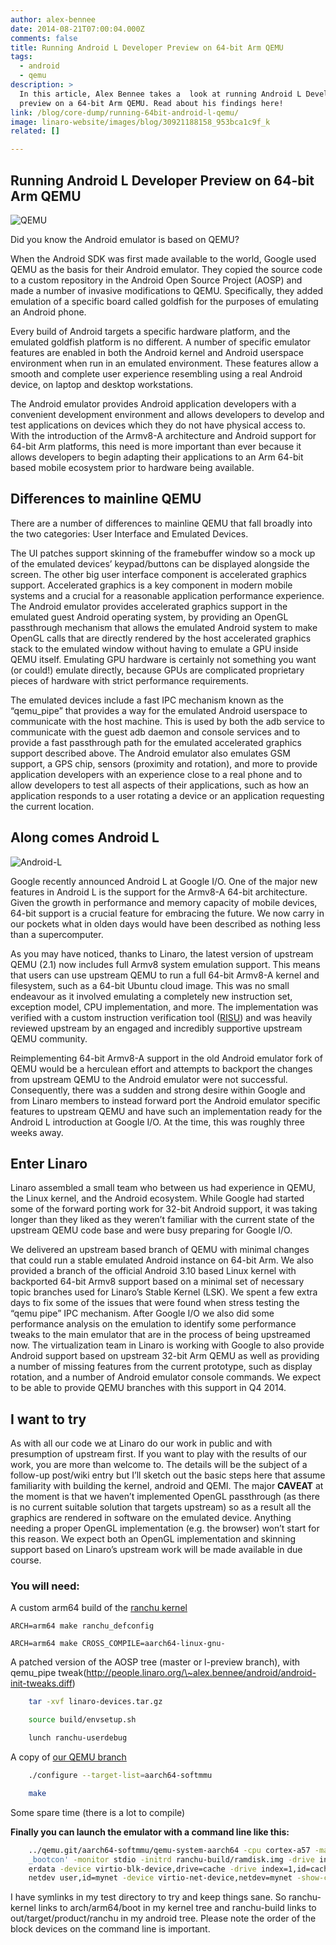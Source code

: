 ```yaml
---
author: alex-bennee
date: 2014-08-21T07:00:04.000Z
comments: false
title: Running Android L Developer Preview on 64-bit Arm QEMU
tags:
  - android
  - qemu
description: >
  In this article, Alex Bennee takes a  look at running Android L Developer
  preview on a 64-bit Arm QEMU. Read about his findings here!
link: /blog/core-dump/running-64bit-android-l-qemu/
image: linaro-website/images/blog/30921188158_953bca1c9f_k
related: []

---
```


## Running Android L Developer Preview on 64-bit Arm QEMU

![QEMU](/linaro-website/images/blog/quem)

Did you know the Android emulator is based on QEMU?

When the Android SDK was first made available to the world, Google used QEMU as the basis for their Android emulator. They copied the source code to a custom repository in the Android Open Source Project (AOSP) and made a number of invasive modifications to QEMU. Specifically, they added emulation of a specific board called goldfish for the purposes of emulating an Android phone.

Every build of Android targets a specific hardware platform, and the emulated goldfish platform is no different. A number of specific emulator features are enabled in both the Android kernel and Android userspace environment when run in an emulated environment. These features allow a smooth and complete user experience resembling using a real Android device, on laptop and desktop workstations.

The Android emulator provides Android application developers with a convenient development environment and allows developers to develop and test applications on devices which they do not have physical access to. With the introduction of the Armv8-A architecture and Android support for 64-bit Arm platforms, this need is more important than ever because it allows developers to begin adapting their applications to an Arm 64-bit based mobile ecosystem prior to hardware being available.

## Differences to mainline QEMU

There are a number of differences to mainline QEMU that fall broadly into the two categories: User Interface and Emulated Devices.

The UI patches support skinning of the framebuffer window so a mock up of the emulated devices’ keypad/buttons can be displayed alongside the screen. The other big user interface component is accelerated graphics support. Accelerated graphics is a key component in modern mobile systems and a crucial for a reasonable application performance experience. The Android emulator provides accelerated graphics support in the emulated guest Android operating system, by providing an OpenGL passthrough mechanism that allows the emulated Android system to make OpenGL calls that are directly rendered by the host accelerated graphics stack to the emulated window without having to emulate a GPU inside QEMU itself. Emulating GPU hardware is certainly not something you want (or could!) emulate directly, because GPUs are complicated proprietary pieces of hardware with strict performance requirements.

The emulated devices include a fast IPC mechanism known as the “qemu\_pipe” that provides a way for the emulated Android userspace to communicate with the host machine. This is used by both the adb service to communicate with the guest adb daemon and console services and to provide a fast passthrough path for the emulated accelerated graphics support described above. The Android emulator also emulates GSM support, a GPS chip, sensors (proximity and rotation), and more to provide application developers with an experience close to a real phone and to allow developers to test all aspects of their applications, such as how an application responds to a user rotating a device or an application requesting the current location.

## Along comes Android L

![Android-L](/linaro-website/images/blog/Android-L)

Google recently announced Android L at Google I/O. One of the major new features in Android L is the support for the Armv8-A 64-bit architecture. Given the growth in performance and memory capacity of mobile devices, 64-bit support is a crucial feature for embracing the future. We now carry in our pockets what in olden days would have been described as nothing less than a supercomputer.

As you may have noticed, thanks to Linaro, the latest version of upstream QEMU (2.1) now includes full Armv8 system emulation support. This means that users can use upstream QEMU to run a full 64-bit Armv8-A kernel and filesystem, such as a 64-bit Ubuntu cloud image. This was no small endeavour as it involved emulating a completely new instruction set, exception model, CPU implementation, and more. The implementation was verified with a custom instruction verification tool ([RISU](https://git.linaro.org/people/peter.maydell/risu.git)) and was heavily reviewed upstream by an engaged and incredibly supportive upstream QEMU community.

Reimplementing 64-bit Armv8-A support in the old Android emulator fork of QEMU would be a herculean effort and attempts to backport the changes from upstream QEMU to the Android emulator were not successful. Consequently, there was a sudden and strong desire within Google and from Linaro members to instead forward port the Android emulator specific features to upstream QEMU and have such an implementation ready for the Android L introduction at Google I/O. At the time, this was roughly three weeks away.

## Enter Linaro

Linaro assembled a small team who between us had experience in QEMU, the Linux kernel, and the Android ecosystem. While Google had started some of the forward porting work for 32-bit Android support, it was taking longer than they liked as they weren’t familiar with the current state of the upstream QEMU code base and were busy preparing for Google I/O.

We delivered an upstream based branch of QEMU with minimal changes that could run a stable emulated Android instance on 64-bit Arm. We also provided a branch of the official Android 3.10 based Linux kernel with backported 64-bit Armv8 support based on a minimal set of necessary topic branches used for Linaro’s Stable Kernel (LSK). We spent a few extra days to fix some of the issues that were found when stress testing the “qemu pipe” IPC mechanism. After Google I/O we also did some performance analysis on the emulation to identify some performance tweaks to the main emulator that are in the process of being upstreamed now.
The virtualization team in Linaro is working with Google to also provide Android support based on upstream 32-bit Arm QEMU as well as providing a number of missing features from the current prototype, such as display rotation, and a number of Android emulator console commands. We expect to be able to provide QEMU branches with this support in Q4 2014.

## I want to try

As with all our code we at Linaro do our work in public and with presumption of upstream first. If you want to play with the results of our work, you are more than welcome to. The details will be the subject of a follow-up post/wiki entry but I’ll sketch out the basic steps here that assume familiarity with building the kernel, android and QEMI. The major **CAVEAT** at the moment is that we haven’t implemented OpenGL passthrough (as there is no current suitable solution that targets upstream) so as a result all the graphics are rendered in software on the emulated device. Anything needing a proper OpenGL implementation (e.g. the browser) won’t start for this reason. We expect both an OpenGL implementation and skinning support based on Linaro’s upstream work will be made available in due course.

### You will need:

A custom arm64 build of the [ranchu kernel](https://git.linaro.org/people/)

```
ARCH=arm64 make ranchu_defconfig

ARCH=arm64 make CROSS_COMPILE=aarch64-linux-gnu-
```

A patched version of the AOSP tree (master or l-preview branch), with qemu\_pipe tweak(http://people.linaro.org/\~alex.bennee/android/android-init-tweaks.diff)

```bash
    tar -xvf linaro-devices.tar.gz

    source build/envsetup.sh

    lunch ranchu-userdebug
```

A copy of [our QEMU branch](https://git.linaro.org/people/peter.maydell/qemu-arm.git/refs/heads)

```bash
    ./configure --target-list=aarch64-softmmu

    make
```

Some spare time (there is a lot to compile)

**Finally you can launch the emulator with a command line like this:**

```bash
    ../qemu.git/aarch64-softmmu/qemu-system-aarch64 -cpu cortex-a57 -machine type=ranchu -m 4096 -kernel ./ranchu-kernel/Image -append 'console=ttyAMA0,38400 keep
    _bootcon' -monitor stdio -initrd ranchu-build/ramdisk.img -drive index=2,id=userdata,file=ranchu-build/userdata.img -device virtio-blk-device,drive=us
    erdata -device virtio-blk-device,drive=cache -drive index=1,id=cache,file=ranchu-build/cache.img -device virtio-blk-device,drive=system -drive index=0,id=system,file=ranchu-build/system.img -
    netdev user,id=mynet -device virtio-net-device,netdev=mynet -show-cursor 
```

I have symlinks in my test directory to try and keep things sane. So ranchu-kernel links to arch/arm64/boot in my kernel tree and ranchu-build links to out/target/product/ranchu in my android tree. Please note the order of the block devices on the command line is important.
